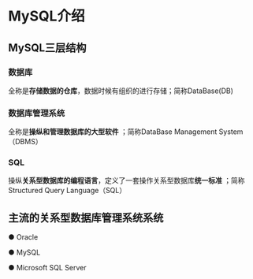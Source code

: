 # MySQL介绍

## MySQL三层结构

### 数据库

全称是**存储数据的仓库**，数据时候有组织的进行存储；简称DataBase(DB)

###  数据库管理系统

全称是**操纵和管理数据库的大型软件** ；简称DataBase Management System（DBMS）

### SQL

操纵**关系型数据库的编程语言**，定义了一套操作关系型数据库**统一标准** ；简称Structured Query Language（SQL）

## 主流的关系型数据库管理系统系统

● Oracle

● MySQL

● Microsoft SQL Server